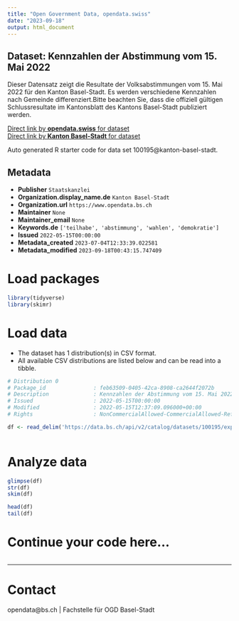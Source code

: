 ```yaml
---
title: "Open Government Data, opendata.swiss"
date: "2023-09-18"
output: html_document
---
```


## Dataset: Kennzahlen der Abstimmung vom 15. Mai 2022

Dieser Datensatz zeigt die Resultate der Volksabstimmungen vom 15. Mai 2022 für den Kanton Basel-Stadt. Es werden verschiedene Kennzahlen nach Gemeinde differenziert.Bitte beachten Sie, dass die offiziell gültigen Schlussresultate im Kantonsblatt des Kantons Basel-Stadt publiziert werden.

[Direct link by **opendata.swiss** for dataset](https://opendata.swiss/de/dataset/kennzahlen-der-abstimmung-vom-15-mai-2022)<br>
[Direct link by **Kanton Basel-Stadt** for dataset](https://data.bs.ch/explore/dataset/100195/)

Auto generated R starter code for data set 100195@kanton-basel-stadt.

## Metadata

- **Publisher** `Staatskanzlei`
- **Organization.display_name.de** `Kanton Basel-Stadt`
- **Organization.url** `https://www.opendata.bs.ch`
- **Maintainer** `None`
- **Maintainer_email** `None`
- **Keywords.de** `['teilhabe', 'abstimmung', 'wahlen', 'demokratie']`
- **Issued** `2022-05-15T00:00:00`
- **Metadata_created** `2023-07-04T12:33:39.022581`
- **Metadata_modified** `2023-09-18T00:43:15.747409`


# Load packages

```r

library(tidyverse)
library(skimr)

```

# Load data

-   The dataset has 1 distribution(s) in CSV format.
-   All available CSV distributions are listed below and can be read into a tibble.

```r

# Distribution 0
# Package_id               : feb63509-0405-42ca-8908-ca2644f2072b
# Description              : Kennzahlen der Abstimmung vom 15. Mai 2022 (csv)
# Issued                   : 2022-05-15T00:00:00
# Modified                 : 2022-05-15T12:37:09.096000+00:00
# Rights                   : NonCommercialAllowed-CommercialAllowed-ReferenceRequired

df <- read_delim('https://data.bs.ch/api/v2/catalog/datasets/100195/exports/csv')



```

# Analyze data

```r

glimpse(df)
str(df)
skim(df)

head(df)
tail(df)

```

# Continue your code here...

```r

```

------------------------------------------------------------------------

# Contact

opendata@bs.ch | Fachstelle für OGD Basel-Stadt
